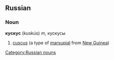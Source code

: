==Russian==
[[Category:Russian nouns]]
===Noun===
'''кускус''' (kuskús) ''m'', кускусы

# [[cuscus]] (a type of [[marsupial]] from [[New Guinea]])